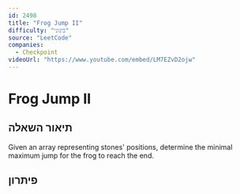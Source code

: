 ```yaml
---
id: 2498
title: "Frog Jump II"
difficulty: "בינוני"
source: "LeetCode"
companies:
  - Checkpoint
videoUrl: "https://www.youtube.com/embed/LM7EZvD2ojw"
---
```


# Frog Jump II

## תיאור השאלה

Given an array representing stones' positions, determine the minimal maximum jump for the frog to reach the end.

## פיתרון


